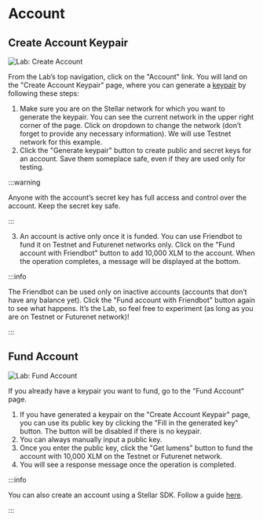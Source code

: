 # Account

## Create Account Keypair

![Lab: Create Account](/assets/lab/lab-account-create.png)

From the Lab’s top navigation, click on the "Account" link. You will land on the "Create Account Keypair" page, where you can generate a [keypair](/docs/learn/glossary#keypair) by following these steps:

1. Make sure you are on the Stellar network for which you want to generate the keypair. You can see the current network in the upper right corner of the page. Click on dropdown to change the network (don’t forget to provide any necessary information). We will use Testnet network for this example.
2. Click the "Generate keypair" button to create public and secret keys for an account. Save them someplace safe, even if they are used only for testing.

:::warning

Anyone with the account’s secret key has full access and control over the account. Keep the secret key safe.

:::

3. An account is active only once it is funded. You can use Friendbot to fund it on Testnet and Futurenet networks only. Click on the "Fund account with Friendbot" button to add 10,000 XLM to the account. When the operation completes, a message will be displayed at the bottom.

:::info

The Friendbot can be used only on inactive accounts (accounts that don’t have any balance yet). Click the "Fund account with Friendbot" button again to see what happens. It’s the Lab, so feel free to experiment (as long as you are on Testnet or Futurenet network)!

:::

## Fund Account

![Lab: Fund Account](/assets/lab/lab-account-fund.png)

If you already have a keypair you want to fund, go to the "Fund Account" page.

1. If you have generated a keypair on the "Create Account Keypair" page, you can use its public key by clicking the "Fill in the generated key" button. The button will be disabled if there is no keypair.
2. You can always manually input a public key.
3. Once you enter the public key, click the "Get lumens" button to fund the account with 10,000 XLM on the Testnet or Futurenet network.
4. You will see a response message once the operation is completed.

:::info

You can also create an account using a Stellar SDK. Follow a guide [here](/docs/build/guides/basics/create-account).

:::
